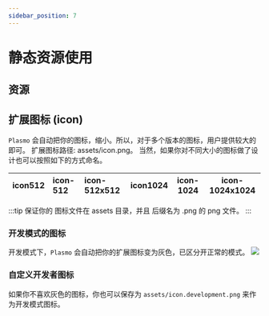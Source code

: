 ```yaml
---
sidebar_position: 7
---
```


# 静态资源使用

## 资源

## 扩展图标 (icon)

`Plasmo` 会自动把你的图标，缩小。所以，对于多个版本的图标，用户提供较大的即可。
扩展图标路径: assets/icon.png。
当然，如果你对不同大小的图标做了设计也可以按照如下的方式命名。

| icon512 | icon-512 | icon-512x512 | icon1024 | icon-1024 | icon-1024x1024 |
| :------ | :------- | :----------- | -------- | --------- | -------------- |

:::tip
保证你的 图标文件在 assets 目录，并且 后缀名为 .png 的 png 文件。
:::

### 开发模式的图标

开发模式下，`Plasmo` 会自动把你的扩展图标变为灰色，已区分开正常的模式。
![](./dev_extension.jpg)

### 自定义开发者图标

如果你不喜欢灰色的图标，你也可以保存为 `assets/icon.development.png` 来作为开发模式图标。
